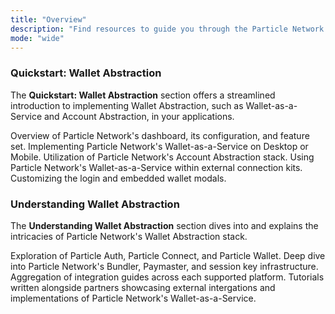 ```yaml
---
title: "Overview"
description: "Find resources to guide you through the Particle Network ecosystem."
mode: "wide"
---
```


### Quickstart: Wallet Abstraction

The **Quickstart: Wallet Abstraction** section offers a streamlined introduction to implementing Wallet Abstraction, such as Wallet-as-a-Service and Account Abstraction, in your applications.

<CardGroup cols={3}>
  <Card title="Dashboard" icon="table-columns" href="/resources/quickstart/dashboard">
    Overview of Particle Network's dashboard, its configuration, and feature set.
  </Card>
  <Card title="Wallet-as-a-Service" icon="wallet" href="/resources/quickstart/waas/understanding-waas">
    Implementing Particle Network's Wallet-as-a-Service on Desktop or Mobile.
  </Card>
  <Card title="Account Abstraction" icon="money-check-dollar" href="/resources/quickstart/aa/web-aa">
    Utilization of Particle Network's Account Abstraction stack.
  </Card>
  <Card title="Connection Kits" icon="plug" href="/resources/quickstart/connection-kits">
    Using Particle Network's Wallet-as-a-Service within external connection kits.
  </Card>
  <Card title="Customization" icon="paintbrush" href="/resources/quickstart/customization/">
    Customizing the login and embedded wallet modals.
  </Card>
</CardGroup>

### Understanding Wallet Abstraction

The **Understanding Wallet Abstraction** section dives into and explains the intricacies of Particle Network's Wallet Abstraction stack.

<CardGroup cols={3}>
  <Card title="Wallet-as-a-Service" icon="wallet" href="/resources/integrations/waas/auth">
    Exploration of Particle Auth, Particle Connect, and Particle Wallet.
  </Card>
  <Card title="Account Abstraction" icon="money-check-dollar" href="/resources/integrations/aa/bundler">
    Deep dive into Particle Network's Bundler, Paymaster, and session key infrastructure.
  </Card>
  <Card title="Platform Coverage" icon="map" href="/resources/integrations/platform/web">
    Aggregation of integration guides across each supported platform.
  </Card>
  <Card title="Building with Particle's Partners" icon="handshake" href="/resources/integrations/partners/zetachain">
    Tutorials written alongside partners showcasing external intergations and implementations of Particle Network's Wallet-as-a-Service.
  </Card>
</CardGroup>
